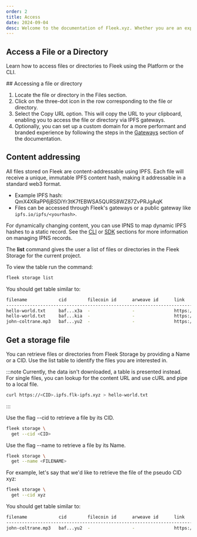 ```yaml
---
order: 2
title: Access
date: 2024-09-04
desc: Welcome to the documentation of Fleek.xyz. Whether you are an expert or an absolute beginner, you'll find your answers here.
---
```



## Access a File or a Directory

Learn how to access files or directories to Fleek using the Platform or the CLI.

<Tabs>
<TabItem title="Platform">
## Accessing a file or directory

1. Locate the file or directory in the Files section.
2. Click on the three-dot icon in the row corresponding to the file or directory.
3. Select the Copy URL option. This will copy the URL to your clipboard, enabling you to access the file or directory via IPFS gateways.
4. Optionally, you can set up a custom domain for a more performant and branded experience by following the steps in the [Gateways](/docs/cli/gateways/) section of the documentation.

## Content addressing

All files stored on Fleek are content-addressable using IPFS. Each file will receive a unique, immutable IPFS content hash, making it addressable in a standard web3 format.

- Example IPFS hash: QmX4XRaPP6jBSDiYr3tK7fEBWSA5QURS8WZ87ZvPRJgAqK
- Files can be accessed through Fleek's gateways or a public gateway like `ipfs.io/ipfs/<yourhash>`.

For dynamically changing content, you can use IPNS to map dynamic IPFS hashes to a static record. See the [CLI](/docs/cli) or [SDK](/docs/sdk/) sections for more information on managing IPNS records.

</TabItem>

<TabItem title="CLI">

The **list** command gives the user a list of files or directories in the Fleek Storage for the current project.

To view the table run the command:

```sh
fleek storage list
```

You should get table similar to:

```sh
filename            cid        filecoin id      arweave id      link
----------------------------------------------------------------------------------------------------
hello-world.txt     baf...x3a  -                -               https://<CID>.ipfs.cf-ipfs.com
hello-world.txt     baf...kia  -                -               https://<CID>.ipfs.cf-ipfs.com
john-coltrane.mp3   baf...yu2  -                -               https://<CID>.custom-domain.xyz
```

## Get a storage file

You can retrieve files or directories from Fleek Storage by providing a Name or a CID. Use the list table to identify the files you are interested in.

:::note
Currently, the data isn't downloaded, a table is presented instead. For single files, you can lookup for the content URL and use cURL and pipe to a local file.

```sh
curl https://<CID>.ipfs.flk-ipfs.xyz > hello-world.txt
```

:::

Use the flag --cid to retrieve a file by its CID.

```sh
fleek storage \
  get --cid <CID>
```

Use the flag --name to retrieve a file by its Name.

```sh
fleek storage \
  get --name <FILENAME>
```

For example, let's say that we'd like to retrieve the file of the pseudo CID xyz:

```sh
fleek storage \
  get --cid xyz
```

You should get table similar to:

```sh
filename            cid        filecoin id      arweave id      link
----------------------------------------------------------------------------------------------------
john-coltrane.mp3   baf...yu2  -                -               https://<CID>.custom-domain.xyz
```

</TabItem>

</Tabs>
